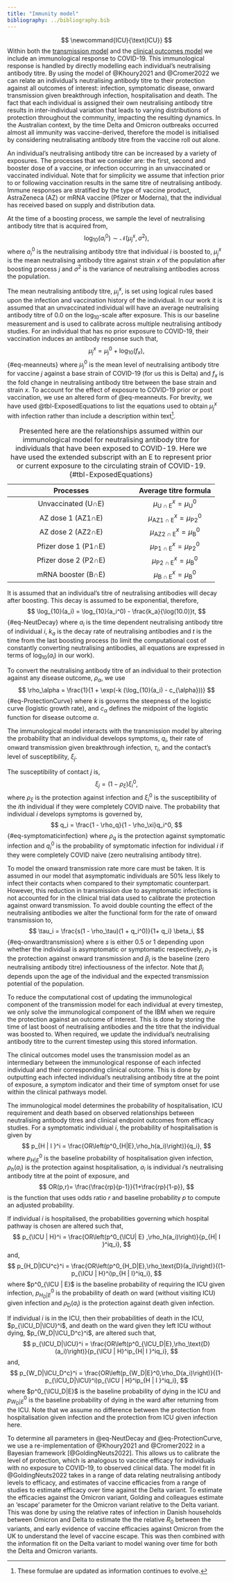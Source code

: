 ```yaml
---
title: "Immunity model"
bibliography: ../bibliography.bib
---
```

<!-- Define all your latex macros within an equation environment -->
$$
\newcommand{ICU}{\text{ICU}}
$$
Within both the [transmission model](transmission.qmd)  and the [clinical outcomes model](clinicaloutcomes.qmd) we include an immunological response to COVID-19. This immunological response is handled by directly modelling each individual's neutralising antibody titre. By using the model of @Khoury2021 and @Cromer2022 we can relate an individual's neutralising antibody titre to their protection against all outcomes of interest: infection, symptomatic disease, onward transmission given breakthrough infection, hospitalisation and death. The fact that each individual is assigned their own neutralising antibody titre results in inter-individual variation that leads to varying distributions of protection throughout the community, impacting the resulting dynamics. In the Australian context, by the time Delta and Omicron outbreaks occurred almost all immunity was vaccine-derived, therefore the model is initialised by considering neutralisating antibody titre from the vaccine roll out alone.

An individual's neutralising antibody titre can be increased by a variety of exposures. The processes that we consider are: the first, second and booster dose of a vaccine, or infection occurring in an unvaccinated or vaccinated individual. Note that for simplicity we assume that infection prior to or following vaccination results in the same titre of neutralising antibody. Immune responses are stratified by the type of vaccine product, AstraZeneca (AZ) or mRNA vaccine (Pfizer or Moderna), that the individual has received based on supply and distribution data. 


At the time of a boosting process, we sample the level of neutralising antibody titre that is acquired from, 
$$
    \log_{10}(a_i^0) \sim \mathcal{N}(\mu^x_j, \sigma^2),
$$
where $a_i^0$ is the neutralising antibody titre that individual $i$ is boosted to, $\mu^x_j$ is the mean neutralising antibody titre against strain $x$ of the population after boosting process $j$ and $\sigma^2$ is the variance of neutralising antibodies across the population. 

The mean neutralising antibody titre, $\mu^x_j$, is set using logical rules based upon the infection and vaccination history of the individual. In our work it is assumed that an unvaccinated individual will have an average neutralising antibody titre of 0.0 on the $\log_{10}$-scale after exposure. This is our baseline measurement and is used to calibrate across multiple neutralising antibody studies. For an individual that has no prior exposure to COVID-19, their vaccination induces an antibody response such that, 
$$
    \mu^x_j = \mu_j^0 + \log_{10}(f_x),
$${#eq-meanneuts}
where $\mu_j^0$ is the mean level of neutralising antibody titre for vaccine $j$ against a base strain of COVID-19 (for us this is Delta) and $f_x$ is the fold change in neutralising antibody titre between the base strain and strain $x$. To account for the effect of exposure to COVID-19 prior or post vaccination, we use an altered form of @eq-meanneuts. For brevity, we have used @tbl-ExposedEquations to list the equations used to obtain $\mu^x_j$ with infection rather than include a description within text^[These formulae are updated as information continues to evolve.].


| Processes | Average titre formula |
|:---------:|:-----:|
| Unvaccinated (U$\cap$E) |  $\mu^x_{\text{U}\cap\text{E}} = \mu^0_\text{U}$   |
| AZ dose 1 (AZ1$\cap$E) | $\mu^x_{\text{AZ1}\cap\text{E}} = \mu_{\text{P2}}^0$  |
| AZ dose 2 (AZ2$\cap$E) | $\mu^x_{\text{AZ2}\cap\text{E}} = \mu_{\text{B}}^0$    |
| Pfizer dose 1 (P1$\cap$E) | $\mu^x_{\text{P1}\cap\text{E}} =  \mu_{\text{P2}}^0$ |
| Pfizer dose 2 (P2$\cap$E) | $\mu^x_{\text{P2}\cap\text{E}} =  \mu_{\text{B}}^0$ |
| mRNA booster (B$\cap$E) | $\mu^x_{\text{B}\cap\text{E}} = \mu_{\text{B}}^0$ |

: Presented here are the relationships assumed within our immunological model for neutralising antibody titre for individuals that have been exposed to COVID-19. Here we have used the extended subscript with an E to represent prior or current exposure to the circulating strain of COVID-19. {#tbl-ExposedEquations}

It is assumed that an individual's titre of neutralising antibodies will decay after boosting. This decay is assumed to be exponential, therefore,
$$
    \log_{10}(a_i) = \log_{10}(a_i^0) -
         \frac{k_a}{\log(10.0)}t,
$$ {#eq-NeutDecay}
where $a_i$ is the time dependent neutralising antibody titre of individual $i$, $k_a$ is the decay rate of neutralising antibodies and $t$ is the time from the last boosting process (to limit the computational cost of constantly converting neutralising antibodies, all equations are expressed in terms of $\log_{10}(a_i)$ in our work). 

To convert the neutralising antibody titre of an individual to their protection against any disease outcome, $\rho_\alpha$, we use
$$
    \rho_\alpha = \frac{1}{1 + \exp(-k (\log_{10}(a_i) - c_{\alpha}))}
$${#eq-ProtectionCurve}
where $k$ is governs the steepness of the logistic curve (logistic growth rate), and $c_{\alpha}$ defines the midpoint of the logistic function for disease outcome $\alpha$. 

The immunological model interacts with the transmission model by altering the probability that an individual develops symptoms, $q_i$, their rate of onward transmission given breakthrough infection, $\tau_i$, and the contact's level of susceptibility, $\xi_j$.

The susceptibility of contact $j$ is,
$$
    \xi_j = (1-\rho_\xi)\xi^0_i,
$$
where $\rho_\xi$ is the protection against infection and $\xi_i^0$ is the susceptibility of the $i$th individual if they were completely COVID naive. The probability that individual $i$ develops symptoms is governed by,
$$
    q_i = \frac{1 - \rho_q}{1 - \rho_\xi}q_i^0,
$${#eq-symptomaticinfection}
where $\rho_q$ is the protection against symptomatic infection and $q_i^0$ is the probability of symptomatic infection for individual $i$ if they were completely COVID naive (zero neutralising antibody titre). 

To model the onward transmission rate more care must be taken. It is assumed in our model that asymptomatic individuals are 50\% less likely to infect their contacts when compared to their symptomatic counterpart. However, this reduction in transmission due to asymptomatic infections is not accounted for in the clinical trial data used to calibrate the protection against onward transmission. To avoid double counting the effect of the neutralising antibodies we alter the functional form for the rate of onward transmission to, 
$$
    \tau_i = \frac{s(1 - \rho_\tau)(1 + q_i^0)}{1+ q_i} \beta_i,
$${#eq-onwardtransmission}
where $s$ is either 0.5 or 1 depending upon whether the individual is asymptomatic or symptomatic respectively, $\rho_\tau$ is the protection against onward transmission and $\beta_i$ is the baseline (zero neutralising antibody titre) infectiousness of the infector. Note that $\beta_i$ depends upon the age of the individual and the expected transmission potential of the population.

To reduce the computational cost of updating the immunological component of the transmission model for each individual at every timestep, we only solve the immunological component of the IBM when we require the protection against an outcome of interest. This is done by storing the time of last boost of neutralising antibodies and the titre that the individual was boosted to. When required, we update the individual's neutralising antibody titre to the current timestep using this stored information. 

The clinical outcomes model uses the transmission model as an intermediary between the immunological response of each infected individual and their corresponding clinical outcome. This is done by outputting each infected individual's neutralising antibody titre at the point of exposure, a symptom indicator and their time of symptom onset for use within the clinical pathways model. 

The immunological model determines the probability of hospitalisation, ICU requirement and death based on observed relationships between neutralising antibody titres and clinical endpoint outcomes from efficacy studies. For a symptomatic individual $i$, the probability of hospitalisation is given by
$$
    p_{H | I }^i = \frac{OR\left(p^0_{H|E},\rho_h(a_i)\right)}{q_i},
$$
where $p^0_{H|E}$ is the baseline probability of hospitalisation given infection, $\rho_h(a_i)$ is the protection against hospitalisation, $a_i$ is individual $i$'s neutralising antibody titre at the point of exposure, and
$$
OR(p,r)= \frac{\frac{rp}{p-1}}{1+\frac{rp}{1-p}},
$$
is the function that uses odds ratio $r$ and baseline probability $p$ to compute an adjusted probability.

If individual $i$ is hospitalised, the probabilities governing which hospital pathway is chosen are altered such that, 
$$
p_{\ICU | H}^i = \frac{OR\left(p^0_{\ICU| E} ,\rho_h(a_i)\right)}{p_{H| I }^iq_i},
$$
and,
$$
    p_{H_D|ICU^c}^i = \frac{OR\left(p^0_{H_D|E},\rho_\text{D}(a_i)\right)}{(1-p_{\ICU | H}^i)p_{H | I}^iq_i},
$$
where $p^0_{\ICU | E}$ is the baseline probability of requiring the ICU given infection, $p_{H_D|E}^0$ is the probability of death on ward (without visiting ICU) given infection and $\rho_\text{D}(a_i)$ is the protection against death given infection.

If individual $i$ is in the ICU, then their probabilities of death in the ICU, $p_{\ICU_D|\ICU}^i$, and death on the ward given they left ICU without dying, $p_{W_D|\ICU_D^c}^i$, are altered such that, 
$$
    p_{\ICU_D|\ICU}^i = \frac{OR\left(p^0_{\ICU_D|E},\rho_\text{D}(a_i)\right)}{p_{\ICU | H}^ip_{H| I }^iq_i},
$$
and,
$$
    p_{W_D|\ICU_D^c}^i = \frac{OR\left(p_{W_D|E}^0,\rho_D(a_i)\right)}{(1-p_{\ICU_D|\ICU}^i)p_{\ICU | H}^ip_{H | I }^iq_i},
$$
where $p^0_{\ICU_D|E}$ is the baseline probability of dying in the ICU and $p_{W_D|E}^0$ is the baseline probability of dying in the ward after returning from the ICU. Note that we assume no difference between the protection from hospitalisation given infection and the protection from ICU given infection here. 
 
To determine all parameters in @eq-NeutDecay and @eq-ProtectionCurve, we use a re-implementation of @Khoury2021 and @Cromer2022 in a Bayesian framework [@GoldingNeuts2022]. This allows us to calibrate the level of protection, which is analogous to vaccine efficacy for individuals with no exposure to COVID-19, to observed clinical data. The model fit in @GoldingNeuts2022 takes in a range of data relating neutralising antibody levels to efficacy, and estimates of vaccine efficacies from a range of studies to estimate efficacy over time against the Delta variant. To estimate the efficacies against the Omicron variant, Golding and colleagues estimate an 'escape' parameter for the Omicron variant relative to the Delta variant. This was done by using the relative rates of infection in Danish households between Omicron and Delta to estimate the the relative $R_0$ between the variants, and early evidence of vaccine efficacies against Omicron from the UK to understand the level of vaccine escape. This was then combined with the information fit on the Delta variant to model waning over time for both the Delta and Omicron variants.